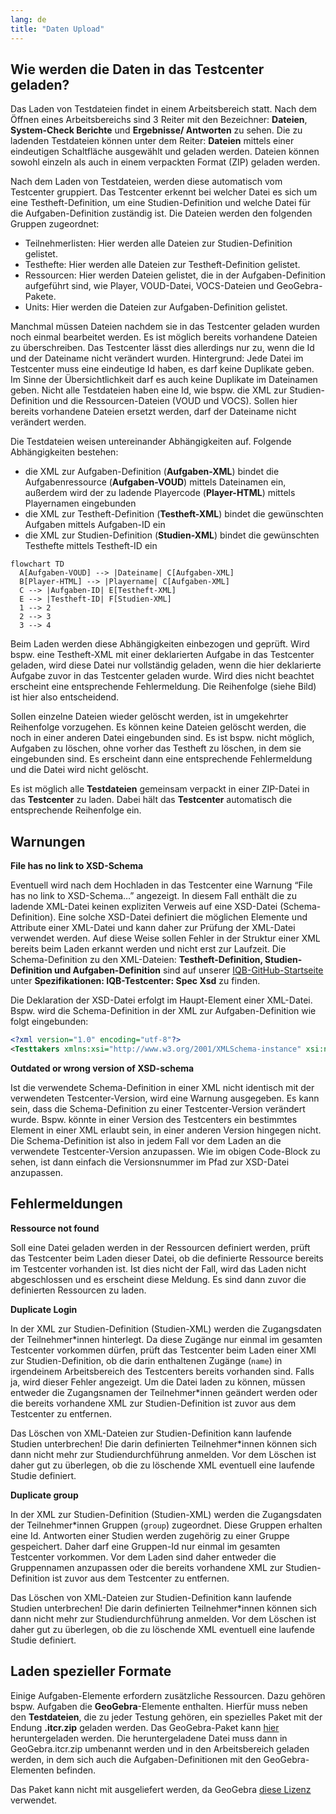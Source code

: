 ```yaml
---
lang: de
title: "Daten Upload"
---
```


## Wie werden die Daten in das Testcenter geladen?

Das Laden von Testdateien findet in einem Arbeitsbereich statt. Nach dem Öffnen eines Arbeitsbereichs sind 3 Reiter mit den Bezeichner: **Dateien**, **System-Check Berichte** und **Ergebnisse/ Antworten** zu sehen. Die zu ladenden Testdateien können unter dem Reiter: **Dateien** mittels einer eindeutigen Schaltfläche ausgewählt und geladen werden. Dateien können sowohl einzeln als auch in einem verpackten Format (ZIP) geladen werden.

Nach dem Laden von Testdateien, werden diese automatisch vom Testcenter gruppiert. Das Testcenter erkennt bei welcher Datei es sich um eine Testheft-Definition, um eine Studien-Definition und welche Datei für die Aufgaben-Definition zuständig ist. Die Dateien werden den folgenden Gruppen zugeordnet:

* Teilnehmerlisten: Hier werden alle Dateien zur Studien-Definition gelistet.
* Testhefte: Hier werden alle Dateien zur Testheft-Definition gelistet.
* Ressourcen: Hier werden Dateien gelistet, die in der Aufgaben-Definition aufgeführt sind, wie Player, VOUD-Datei, VOCS-Dateien und GeoGebra-Pakete.
* Units: Hier werden die Dateien zur Aufgaben-Definition gelistet.

Manchmal müssen Dateien nachdem sie in das Testcenter geladen wurden noch einmal bearbeitet werden. Es ist möglich bereits vorhandene Dateien zu überschreiben. Das Testcenter lässt dies allerdings nur zu, wenn die Id und der Dateiname nicht verändert wurden. Hintergrund: Jede Datei im Testcenter muss eine eindeutige Id haben, es darf keine Duplikate geben. Im Sinne der Übersichtlichkeit darf es auch keine Duplikate im Dateinamen geben. Nicht alle Testdateien haben eine Id, wie bspw. die XML zur Studien-Definition und die Ressourcen-Dateien (VOUD und VOCS). Sollen hier bereits vorhandene Dateien ersetzt werden, darf der Dateiname nicht verändert werden.

Die Testdateien weisen untereinander Abhängigkeiten auf. Folgende Abhängigkeiten bestehen:

* die XML zur Aufgaben-Definition (**Aufgaben-XML**) bindet die Aufgabenressource (**Aufgaben-VOUD**) mittels Dateinamen ein, außerdem wird der zu ladende Playercode (**Player-HTML**) mittels Playernamen eingebunden
* die XML zur Testheft-Definition (**Testheft-XML**) bindet die gewünschten Aufgaben mittels Aufgaben-ID ein
* die XML zur Studien-Definition (**Studien-XML**) bindet die gewünschten Testhefte mittels Testheft-ID ein

```mermaid
flowchart TD
  A[Aufgaben-VOUD] --> |Dateiname| C[Aufgaben-XML]
  B[Player-HTML] --> |Playername| C[Aufgaben-XML]
  C --> |Aufgaben-ID| E[Testheft-XML]
  E --> |Testheft-ID| F[Studien-XML]
  1 --> 2
  2 --> 3
  3 --> 4
```

Beim Laden werden diese Abhängigkeiten einbezogen und geprüft. Wird bspw. eine Testheft-XML mit einer deklarierten Aufgabe in das Testcenter geladen, wird diese Datei nur vollständig geladen, wenn die hier deklarierte Aufgabe zuvor in das Testcenter geladen wurde. Wird dies nicht beachtet erscheint eine entsprechende Fehlermeldung. Die Reihenfolge (siehe Bild) ist hier also entscheidend.

Sollen einzelne Dateien wieder gelöscht werden, ist in umgekehrter Reihenfolge vorzugehen. Es können keine Dateien gelöscht werden, die noch in einer anderen Datei eingebunden sind. Es ist bspw. nicht möglich, Aufgaben zu löschen, ohne vorher das Testheft zu löschen, in dem sie eingebunden sind. Es erscheint dann eine entsprechende Fehlermeldung und die Datei wird nicht gelöscht.

::: {.callout-tip}
Es ist möglich alle **Testdateien** gemeinsam verpackt in einer ZIP-Datei in das **Testcenter** zu laden. Dabei hält das **Testcenter** automatisch die entsprechende Reihenfolge ein.
:::

## Warnungen

**File has no link to XSD-Schema**

Eventuell wird nach dem Hochladen in das Testcenter eine Warnung "File has no link to XSD-Schema..." angezeigt. In diesem Fall enthält die zu ladende XML-Datei keinen expliziten Verweis auf eine XSD-Datei (Schema-Definition). Eine solche XSD-Datei definiert die möglichen Elemente und Attribute einer XML-Datei und kann daher zur Prüfung der XML-Datei verwendet werden. Auf diese Weise sollen Fehler in der Struktur einer XML bereits beim Laden erkannt werden und nicht erst zur Laufzeit. Die Schema-Definition zu den XML-Dateien: **Testheft-Definition, Studien-Definition und Aufgaben-Definition** sind auf unserer [IQB-GitHub-Startseite](https://iqb-berlin.github.io/) unter **Spezifikationen: IQB-Testcenter: Spec Xsd** zu finden.

Die Deklaration der XSD-Datei erfolgt im Haupt-Element einer XML-Datei. Bspw. wird die Schema-Definition in der XML zur Aufgaben-Definition wie folgt eingebunden:

```.xml
<?xml version="1.0" encoding="utf-8"?>
<Testtakers xmlns:xsi="http://www.w3.org/2001/XMLSchema-instance" xsi:noNamespaceSchemaLocation="https://raw.githubusercontent.com/iqb-berlin/testcenter/15.0.1/definitions/vo_Unit.xsd">

```
**Outdated or wrong version of XSD-schema**

Ist die verwendete Schema-Definition in einer XML nicht identisch mit der verwendeten Testcenter-Version, wird eine Warnung ausgegeben. Es kann sein, dass die Schema-Definition zu einer Testcenter-Version verändert wurde. Bspw. könnte in einer Version des Testcenters ein bestimmtes Element in einer XML erlaubt sein, in einer anderen Version hingegen nicht. Die Schema-Definition ist also in jedem Fall vor dem Laden an die verwendete Testcenter-Version anzupassen. Wie im obigen Code-Block zu sehen, ist dann einfach die Versionsnummer im Pfad zur XSD-Datei anzupassen.


## Fehlermeldungen

**Ressource not found**

Soll eine Datei geladen werden in der Ressourcen definiert werden, prüft das Testcenter beim Laden dieser Datei, ob die definierte Ressource bereits im Testcenter vorhanden ist. Ist dies nicht der Fall, wird das Laden nicht abgeschlossen und es erscheint diese Meldung. Es sind dann zuvor die definierten Ressourcen zu laden.

**Duplicate Login**

In der XML zur Studien-Definition (Studien-XML) werden die Zugangsdaten der Teilnehmer\*innen hinterlegt. Da diese Zugänge nur einmal im gesamten Testcenter vorkommen dürfen, prüft das Testcenter beim Laden einer XMl zur Studien-Definition, ob die darin enthaltenen Zugänge (`name`) in irgendeinem Arbeitsbereich des Testcenters bereits vorhanden sind. Falls ja, wird dieser Fehler angezeigt. Um die Datei laden zu können, müssen entweder die Zugangsnamen der Teilnehmer\*innen geändert werden oder die bereits vorhandene XML zur Studien-Definition ist zuvor aus dem Testcenter zu entfernen.

::: {.callout-important}
Das Löschen von XML-Dateien zur Studien-Definition kann laufende Studien unterbrechen! Die darin definierten Teilnehmer\*innen können sich dann nicht mehr zur Studiendurchführung anmelden. Vor dem Löschen ist daher gut zu überlegen, ob die zu löschende XML eventuell eine laufende Studie definiert.
:::

**Duplicate group**

In der XML zur Studien-Definition (Studien-XML) werden die Zugangsdaten der Teilnehmer\*innen Gruppen (`group`) zugeordnet. Diese Gruppen erhalten eine Id. Antworten einer Studien werden zugehörig zu einer Gruppe gespeichert. Daher darf eine Gruppen-Id nur einmal im gesamten Testcenter vorkommen. Vor dem Laden sind daher entweder die Gruppennamen anzupassen oder die bereits vorhandene XML zur Studien-Definition ist zuvor aus dem Testcenter zu entfernen.

::: {.callout-important}
Das Löschen von XML-Dateien zur Studien-Definition kann laufende Studien unterbrechen! Die darin definierten Teilnehmer\*innen können sich dann nicht mehr zur Studiendurchführung anmelden. Vor dem Löschen ist daher gut zu überlegen, ob die zu löschende XML eventuell eine laufende Studie definiert.
:::

## Laden spezieller Formate
Einige Aufgaben-Elemente erfordern zusätzliche Ressourcen. Dazu gehören bspw. Aufgaben die **GeoGebra**-Elemente enthalten. Hierfür muss neben den **Testdateien**, die zu jeder Testung gehören, ein spezielles Paket mit der Endung **.itcr.zip** geladen werden. 
Das GeoGebra-Paket kann [hier](https://download.geogebra.org/package/geogebra-math-apps-bundle) heruntergeladen werden. Die heruntergeladene Datei muss dann in GeoGebra.itcr.zip umbenannt werden und in den Arbeitsbereich geladen werden, in dem sich auch die Aufgaben-Definitionen mit den GeoGebra-Elementen befinden.

Das Paket kann nicht mit ausgeliefert werden, da GeoGebra [diese Lizenz](https://www.geogebra.org/license) verwendet.